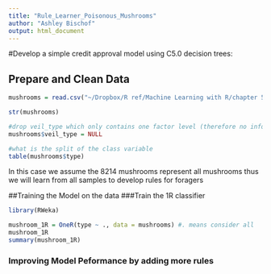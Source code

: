```yaml
---
title: "Rule_Learner_Poisonous_Mushrooms"
author: "Ashley Bischof"
output: html_document
---
```


#Develop a simple credit approval model using C5.0 decision trees:

## Prepare and Clean Data
```r
mushrooms = read.csv("~/Dropbox/R ref/Machine Learning with R/chapter 5/mushrooms.csv")

str(mushrooms)

#drop veil_type which only contains one factor level (therefore no info)
mushrooms$veil_type = NULL

#what is the split of the class variable
table(mushrooms$type)
```

In this case we assume the 8214 mushrooms represent all mushrooms thus we will learn from all samples to develop rules for foragers

##Training the Model on the data
###Train the 1R classifier
```r
library(RWeka)

mushroom_1R = OneR(type ~ ., data = mushrooms) #. means consider all
mushroom_1R
summary(mushroom_1R)
```


### Improving Model Peformance by adding more rules
```r

```

